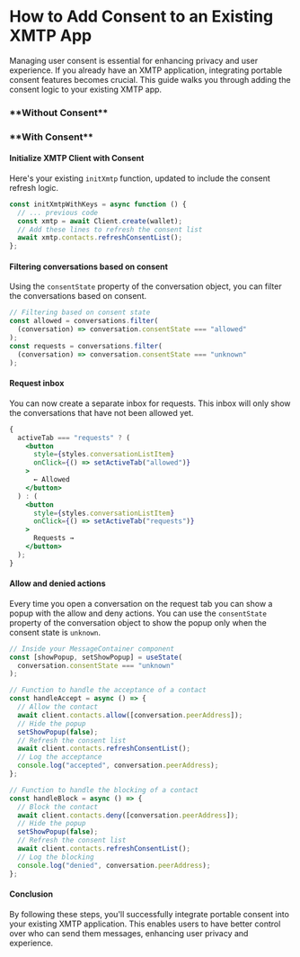 
# How to Add Consent to an Existing XMTP App

Managing user consent is essential for enhancing privacy and user experience. If you already have an XMTP application, integrating portable consent features becomes crucial. This guide walks you through adding the consent logic to your existing XMTP app.

<div
  style={{
    display: "flex",
    justifyContent: "space-evenly",
    textAlign: "center",
    marginTop: "20px",
  }}
>
  <h3 style={{ width: "50%" }}>**Without Consent**</h3>
  <h3 style={{ width: "50%" }}>**With Consent**</h3>
</div>

<div className="widget-container" style={{ padding: "0px", height: "400px" }}>
  <FloatingInbox env="production" isContained={true} isConsent={false} />
  <FloatingInbox env="production" isContained={true} isConsent={true} />
</div>

#### Initialize XMTP Client with Consent

Here's your existing `initXmtp` function, updated to include the consent refresh logic.

```jsx
const initXmtpWithKeys = async function () {
  // ... previous code
  const xmtp = await Client.create(wallet);
  // Add these lines to refresh the consent list
  await xmtp.contacts.refreshConsentList();
};
```

#### Filtering conversations based on consent

Using the `consentState` property of the conversation object, you can filter the conversations based on consent.

```jsx
// Filtering based on consent state
const allowed = conversations.filter(
  (conversation) => conversation.consentState === "allowed"
);
const requests = conversations.filter(
  (conversation) => conversation.consentState === "unknown"
);
```

#### Request inbox

You can now create a separate inbox for requests. This inbox will only show the conversations that have not been allowed yet.

```jsx
{
  activeTab === "requests" ? (
    <button
      style={styles.conversationListItem}
      onClick={() => setActiveTab("allowed")}
    >
      ← Allowed
    </button>
  ) : (
    <button
      style={styles.conversationListItem}
      onClick={() => setActiveTab("requests")}
    >
      Requests →
    </button>
  );
}
```

#### Allow and denied actions

Every time you open a conversation on the request tab you can show a popup with the allow and deny actions. You can use the `consentState` property of the conversation object to show the popup only when the consent state is `unknown`.

```jsx
// Inside your MessageContainer component
const [showPopup, setShowPopup] = useState(
  conversation.consentState === "unknown"
);

// Function to handle the acceptance of a contact
const handleAccept = async () => {
  // Allow the contact
  await client.contacts.allow([conversation.peerAddress]);
  // Hide the popup
  setShowPopup(false);
  // Refresh the consent list
  await client.contacts.refreshConsentList();
  // Log the acceptance
  console.log("accepted", conversation.peerAddress);
};

// Function to handle the blocking of a contact
const handleBlock = async () => {
  // Block the contact
  await client.contacts.deny([conversation.peerAddress]);
  // Hide the popup
  setShowPopup(false);
  // Refresh the consent list
  await client.contacts.refreshConsentList();
  // Log the blocking
  console.log("denied", conversation.peerAddress);
};
```

#### Conclusion

By following these steps, you'll successfully integrate portable consent into your existing XMTP application. This enables users to have better control over who can send them messages, enhancing user privacy and experience.
